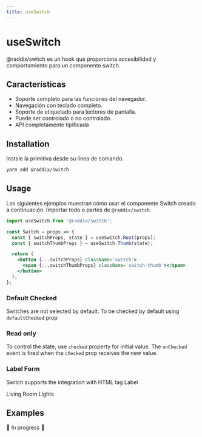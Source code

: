 ```yaml
---
title: useSwitch
---
```


# useSwitch

@raddix/switch es un hook que proporciona accesibilidad y comportamiento para un componente switch.

<Demo>
  <Switch />
</Demo>

## Características

- Soporte completo para las funciones del navegador.
- Navegación con teclado completo.
- Soporte de etiquetado para lectores de pantalla.
- Puede ser controlado o no controlado.
- API completamente tipificada

## Installation

Instale la primitiva desde su línea de comando.

```bash
yarn add @raddix/switch
```

## Usage

Los siguientes ejemplos muestran cómo usar el componente Switch creado a continuación.
Importar todo o partes de <code>@raddix/switch</code>

```jsx
import useSwitch from '@raddix/switch';

const Switch = props => {
  const { switchProps, state } = useSwitch.Root(props);
  const { switchThumbProps } = useSwitch.Thumb(state);

  return (
    <button {...switchProps} className='switch'>
      <span {...switchThumbProps} className='switch-thumb'></span>
    </button>
  );
};
```

### Default Checked

Switches are not selected by default. To be checked by default
using <code>defaultChecked</code> prop

<Demo>
  <Switch defaultChecked />
</Demo>

### Read only

To control the state, use <code>checked</code> property for initial
value. The <code>onChecked</code> event is fired when the <code>checked</code> prop receives the new value.

<Demo>
  <Switch defaultChecked disabled />
</Demo>

### Label Form

Switch supports the integration with HTML tag Label

<Demo>
  <label htmlFor='dev' style={{ paddingRight: 20 }} id='dev-3'>
    Living Room Lights
  </label>
  <Switch defaultChecked id='dev' aria-labelledby='dev-3' />
</Demo>

## Examples

🚧 In progress 🚧

